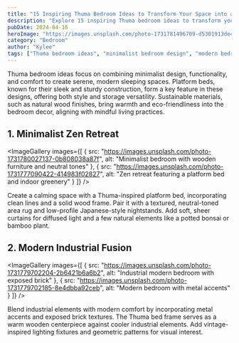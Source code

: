 ```yaml
---
title: "15 Inspiring Thuma Bedroom Ideas to Transform Your Space into a Modern Retreat"
description: "Explore 15 inspiring Thuma bedroom ideas to transform your space with minimalist design, enhanced functionality, and modern comfort through sustainable materials and thoughtful decor."
pubDate: 2024-04-16
heroImage: "https://images.unsplash.com/photo-1731781496709-d5301913de43"
category: "Bedroom"
author: "Kylee"
tags: ["Thuma bedroom ideas", "minimalist bedroom design", "modern bedroom decor", "sustainable bedroom furniture"]
---
```



Thuma bedroom ideas focus on combining minimalist design, functionality, and comfort to create serene, modern sleeping spaces. Platform beds, known for their sleek and sturdy construction, form a key feature in these designs, offering both style and storage versatility. Sustainable materials, such as natural wood finishes, bring warmth and eco-friendliness into the bedroom decor, aligning with mindful living practices.

## 1. Minimalist Zen Retreat

<ImageGallery 
  images={[
    {
      src: "https://images.unsplash.com/photo-1731780027137-0b808038a87f",
      alt: "Minimalist bedroom with wooden furniture and neutral tones"
    },
    {
      src: "https://images.unsplash.com/photo-1731777090422-414983f02827",
      alt: "Zen retreat featuring a platform bed and indoor greenery"
    }
  ]}
/>

Create a calming space with a Thuma-inspired platform bed, incorporating clean lines and a solid wood frame. Pair it with a textured, neutral-toned area rug and low-profile Japanese-style nightstands. Add soft, sheer curtains for diffused light and a few natural elements like a potted bonsai or bamboo plant.

## 2. Modern Industrial Fusion

<ImageGallery 
  images={[
    {
      src: "https://images.unsplash.com/photo-1731779702204-2b6421b6a6b2",
      alt: "Industrial modern bedroom with exposed brick"
    },
    {
      src: "https://images.unsplash.com/photo-1731779702185-8e4dbba92ceb",
      alt: "Modern bedroom with metal accents"
    }
  ]}
/>

Blend industrial elements with modern comfort by incorporating metal accents and exposed brick textures. The Thuma bed frame serves as a warm wooden centerpiece against cooler industrial elements. Add vintage-inspired lighting fixtures and geometric patterns for visual interest.